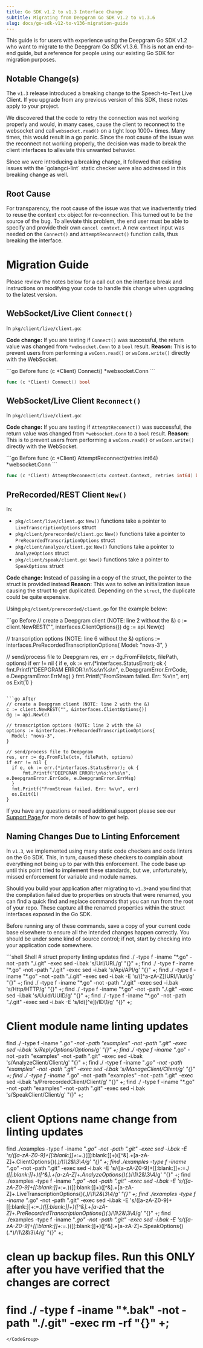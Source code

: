 ```yaml
---
title: Go SDK v1.2 to v1.3 Interface Change
subtitle: Migrating from Deepgram Go SDK v1.2 to v1.3.6
slug: docs/go-sdk-v12-to-v136-migration-guide
---
```



<Info>
  This guide is for users with experience using the Deepgram Go SDK v1.2 who want to migrate to the Deepgram Go SDK v1.3.6. This is not an end-to-end guide, but a reference for people using our existing Go SDK for migration purposes.
</Info>

## Notable Change(s)

The `v1.3` release introduced a breaking change to the Speech-to-Text Live Client. If you upgrade from any previous version of this SDK, these notes apply to your project.

We discovered that the code to retry the connection was not working properly and would, in many cases, cause the client to reconnect to the websocket and call `websocket.read()` on a tight loop 1000+ times. Many times, this would result in a go panic. Since the root cause of the issue was the reconnect not working properly, the decision was made to break the client interfaces to alleviate this unwanted behavior.

<Info>
  Since we were introducing a breaking change, it followed that existing issues with the `golangci-lint` static checker were also addressed in this breaking change as well.
</Info>

## Root Cause

For transparency, the root cause of the issue was that we inadvertently tried to reuse the context `ctx` object for re-connection. This turned out to be the source of the bug. To alleviate this problem, the end user must be able to specify and provide their own `cancel context`. A new `context` input was needed on the `Connect()` and `AttemptReconnect()` function calls, thus breaking the interface.

# Migration Guide

Please review the notes below for a call out on the interface break and instructions on modifying your code to handle this change when upgrading to the latest version.

## WebSocket/Live Client `Connect()`

In `pkg/client/live/client.go`:

**Code change:** If you are testing if `Connect()` was successful, the return value was changed from `*websocket.Conn` to a `bool` result. **Reason:** This is to prevent users from performing a `wsConn.read()` or `wsConn.write()` directly with the WebSocket.

<CodeGroup>
  ```go Before
  func (c *Client) Connect() *websocket.Conn
  ```

  ```go After
  func (c *Client) Connect() bool
  ```
</CodeGroup>

## WebSocket/Live Client `Reconnect()`

In `pkg/client/live/client.go`:

**Code change:** If you are testing if `AttemptReconnect()` was successful, the return value was changed from `*websocket.Conn` to a `bool` result. **Reason:** This is to prevent users from performing a `wsConn.read()` or `wsConn.write()` directly with the WebSocket.

<CodeGroup>
  ```go Before
  func (c *Client) AttemptReconnect(retries int64) *websocket.Conn
  ```

  ```go After
  func (c *Client) AttemptReconnect(ctx context.Context, retries int64) bool
  ```
</CodeGroup>

## PreRecorded/REST Client `New()`

In:

* `pkg/client/live/client.go`: `New()` functions take a pointer to `LiveTranscriptionOptions` struct
* `pkg/client/prerecorded/client.go`: `New()` functions take a pointer to `PreRecordedTranscriptionOptions` struct
* `pkg/client/analyze/client.go`: `New()` functions take a pointer to `AnalyzeOptions` struct
* `pkg/client/speak/client.go`: `New()` functions take a pointer to `SpeakOptions` struct

**Code change:** Instead of passing in a copy of the struct, the pointer to the struct is provided instead **Reason:** This was to solve an initialization issue causing the struct to get duplicated. Depending on the `struct`, the duplicate could be quite expensive.

Using `pkg/client/prerecorded/client.go` for the example below:

<CodeGroup>
  ```go Before
  // create a Deepgram client (NOTE: line 2 without the &)
  c := client.NewREST("", interfaces.ClientOptions{))
  dg := api.New(c)
                                                    
  // transcription options (NOTE: line 6 without the &)
  options := interfaces.PreRecordedTranscriptionOptions{
  	Model: "nova-3",
  }
                                                    
  // send/process file to Deepgram
  res, err := dg.FromFile(ctx, filePath, options)
  if err != nil {
  	if e, ok := err.(*interfaces.StatusError); ok {
  		fmt.Printf("DEEPGRAM ERROR:\n%s:\n%s\n", e.DeepgramError.ErrCode, e.DeepgramError.ErrMsg)
  	}
  	fmt.Printf("FromStream failed. Err: %v\n", err)
  	os.Exit(1)
  }
  ```

  ```go After
  // create a Deepgram client (NOTE: line 2 with the &)
  c := client.NewREST("", &interfaces.ClientOptions{))
  dg := api.New(c)
                                                    
  // transcription options (NOTE: line 2 with the &)
  options := &interfaces.PreRecordedTranscriptionOptions{
  	Model: "nova-3",
  }
                                                    
  // send/process file to Deepgram
  res, err := dg.FromFile(ctx, filePath, options)
  if err != nil {
  	if e, ok := err.(*interfaces.StatusError); ok {
  		fmt.Printf("DEEPGRAM ERROR:\n%s:\n%s\n", e.DeepgramError.ErrCode, e.DeepgramError.ErrMsg)
  	}
  	fmt.Printf("FromStream failed. Err: %v\n", err)
  	os.Exit(1)
  }
  ```
</CodeGroup>

If you have any questions or need additional support please see our [Support Page ](/docs/support)for more details of how to get help.

## Naming Changes Due to Linting Enforcement

In `v1.3`, we implemented using many static code checkers and code linters on the Go SDK. This, in turn, caused these checkers to complain about everything not being up to par with this enforcement. The code base up until this point tried to implement these standards, but we, unfortunately, missed enforcement for variable and module names.

Should you build your application after migrating to `v1.3+`and you find that the compilation failed due to properties on structs that were renamed, you can find a quick find and replace commands that you can run from the root of your repo. These capture all the renamed properties within the struct interfaces exposed in the Go SDK.

Before running any of these commands, save a copy of your current code base elsewhere to ensure all the intended changes happen correctly. You should be under some kind of source control; if not, start by checking into your application code somewhere.

<CodeGroup>
  ```shell Shell
  # struct property linting updates
  find ./ -type f -iname "*.go" -not -path "./.git" -exec sed -i.bak 's/Url/URL/g' "{}" +;
  find ./ -type f -iname "*.go" -not -path "./.git" -exec sed -i.bak 's/Api/API/g' "{}" +;
  find ./ -type f -iname "*.go" -not -path "./.git" -exec sed -i.bak -E 's/([^a-zA-Z])URI/\1uri/g' "{}" +;
  find ./ -type f -iname "*.go" -not -path "./.git" -exec sed -i.bak 's/Http/HTTP/g' "{}" +;
  find ./ -type f -iname "*.go" -not -path "./.git" -exec sed -i.bak 's/Uuid/UUID/g' "{}" +;
  find ./ -type f -iname "*.go" -not -path "./.git" -exec sed -i.bak -E 's/Id([^e])/ID\1/g' "{}" +;

  # Client module name linting updates
  find ./ -type f -iname "*.go" -not -path "examples" -not -path ".git" -exec sed -i.bak 's/ReplyOptions/Options/g' "{}" +;
  find ./ -type f -iname "*.go" -not -path "examples" -not -path ".git" -exec sed -i.bak 's/AnalyzeClient/Client/g' "{}" +;
  find ./ -type f -iname "*.go" -not -path "examples" -not -path ".git" -exec sed -i.bak 's/ManageClient/Client/g' "{}" +;
  find ./ -type f -iname "*.go" -not -path "examples" -not -path ".git" -exec sed -i.bak 's/PrerecordedClient/Client/g' "{}" +;
  find ./ -type f -iname "*.go" -not -path "examples" -not -path ".git" -exec sed -i.bak 's/SpeakClient/Client/g' "{}" +;

  # client Options name change from linting updates
  find ./examples -type f -iname "*.go" -not -path ".git" -exec sed -i.bak -E 's/([a-zA-Z0-9]+[[:blank:]]+:=.*)([[:blank:]]+)([^\&].+[a-zA-Z]+\.ClientOptions\{)(.*)/\1\2\&\3\4/g' "{}" +;
  find ./examples -type f -iname "*.go" -not -path ".git" -exec sed -i.bak -E 's/([a-zA-Z0-9]+[[:blank:]]+:=.*)([[:blank:]]+)([^\&].+[a-zA-Z]+\.AnalyzeOptions\{)(.*)/\1\2\&\3\4/g' "{}" +;
  find ./examples -type f -iname "*.go" -not -path ".git" -exec sed -i.bak -E 's/([a-zA-Z0-9]+[[:blank:]]+:=.*)([[:blank:]]+)([^\&].+[a-zA-Z]+\.LiveTranscriptionOptions\{)(.*)/\1\2\&\3\4/g' "{}" +;
  find ./examples -type f -iname "*.go" -not -path ".git" -exec sed -i.bak -E 's/([a-zA-Z0-9]+[[:blank:]]+:=.*)([[:blank:]]+)([^\&].+[a-zA-Z]+\.PreRecordedTranscriptionOptions\{)(.*)/\1\2\&\3\4/g' "{}" +;
  find ./examples -type f -iname "*.go" -not -path ".git" -exec sed -i.bak -E 's/([a-zA-Z0-9]+[[:blank:]]+:=.*)([[:blank:]]+)([^\&].+[a-zA-Z]+\.SpeakOptions\{)(.*)/\1\2\&\3\4/g' "{}" +;

  # clean up backup files. Run this ONLY after you have verified that the changes are correct
  # find ./ -type f -iname "*.bak" -not -path "./.git" -exec rm -rf "{}" +;
  ```
</CodeGroup>
